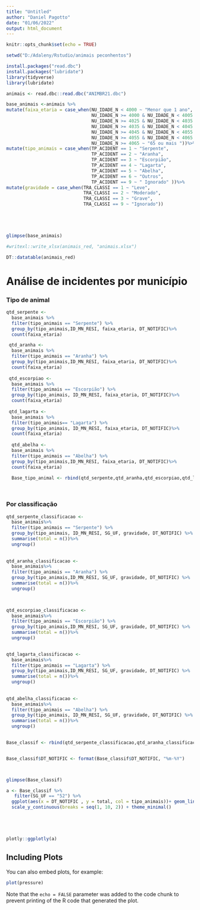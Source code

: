 ```yaml
---
title: "Untitled"
author: "Daniel Pagotto"
date: "01/06/2022"
output: html_document
---
```


```r
knitr::opts_chunk$set(echo = TRUE)

setwd("D:/Adaleny/Rstudio/animais peconhentos")

```


```r

install.packages("read.dbc")
install.packages("lubridate")
library(tidyverse)
library(lubridate)

animais <- read.dbc::read.dbc("ANIMBR21.dbc")

base_animais <-animais %>%  
mutate(faixa_etaria = case_when(NU_IDADE_N < 4000 ~ "Menor que 1 ano",
                                NU_IDADE_N >= 4000 & NU_IDADE_N < 4005 ~ "Entre 1 e 4 anos",                                   NU_IDADE_N >= 4005 & NU_IDADE_N < 4015 ~ "Entre 5 e 14 anos",                                   NU_IDADE_N >= 4015 & NU_IDADE_N < 4025 ~ "Entre 15 e 24 anos", 
                                NU_IDADE_N >= 4025 & NU_IDADE_N < 4035 ~ "Entre 25 e 34 anos", 
                                NU_IDADE_N >= 4035 & NU_IDADE_N < 4045 ~ "Entre 35 e 44 anos", 
                                NU_IDADE_N >= 4045 & NU_IDADE_N < 4055 ~ "Entre 45 e 54 anos", 
                                NU_IDADE_N >= 4055 & NU_IDADE_N < 4065 ~ "Entre 55 e 64 anos", 
                                NU_IDADE_N >= 4065 ~ "65 ou mais "))%>%
mutate(tipo_animais = case_when(TP_ACIDENT == 1 ~ "Serpente",
                                TP_ACIDENT == 2 ~ "Aranha", 
                                TP_ACIDENT == 3 ~ "Escorpião",
                                TP_ACIDENT == 4 ~ "Lagarta", 
                                TP_ACIDENT == 5 ~ "Abelha", 
                                TP_ACIDENT == 6 ~ "Outros",
                                TP_ACIDENT == 9 ~ " Ignorado" ))%>%
mutate(gravidade = case_when(TRA_CLASSI == 1 ~ "Leve", 
                             TRA_CLASSI == 2 ~ "Moderado", 
                             TRA_CLASSI == 3 ~ "Grave", 
                             TRA_CLASSI == 9 ~ "Ignorado"))





glimpse(base_animais)

#writexl::write_xlsx(animais_red, "animais.xlsx")

DT::datatable(animais_red)

```
# **Análise de incidentes por município**

### Tipo de animal 

```r


qtd_serpente <- 
  base_animais %>% 
  filter(tipo_animais == "Serpente") %>% 
  group_by(tipo_animais,ID_MN_RESI, faixa_etaria, DT_NOTIFIC)%>%
  count(faixa_etaria)

 qtd_aranha <- 
  base_animais %>% 
  filter(tipo_animais == "Aranha") %>% 
  group_by(tipo_animais,ID_MN_RESI, faixa_etaria, DT_NOTIFIC)%>%
  count(faixa_etaria)
 
 qtd_escorpiao <- 
  base_animais %>% 
  filter(tipo_animais == "Escorpião") %>% 
  group_by(tipo_animais, ID_MN_RESI, faixa_etaria, DT_NOTIFIC)%>%
  count(faixa_etaria)
 
 qtd_lagarta <- 
  base_animais %>% 
  filter(tipo_animais== "Lagarta") %>% 
  group_by(tipo_animais, ID_MN_RESI, faixa_etaria, DT_NOTIFIC)%>%
  count(faixa_etaria)
 
  qtd_abelha <- 
  base_animais %>% 
  filter(tipo_animais == "Abelha") %>% 
  group_by(tipo_animais,ID_MN_RESI, faixa_etaria, DT_NOTIFIC)%>%
  count(faixa_etaria)

  Base_tipo_animal <- rbind(qtd_serpente,qtd_aranha,qtd_escorpiao,qtd_lagarta,qtd_abelha)
  
  
```


### Por classificação 

```r
qtd_serpente_classificacao <- 
  base_animais%>% 
  filter(tipo_animais == "Serpente") %>%
  group_by(tipo_animais, ID_MN_RESI, SG_UF, gravidade, DT_NOTIFIC) %>%
  summarise(total = n())%>%
  ungroup()
  
  
qtd_aranha_classificacao <- 
  base_animais%>% 
  filter(tipo_animais == "Aranha") %>% 
  group_by(tipo_animais,ID_MN_RESI, SG_UF, gravidade, DT_NOTIFIC) %>%
  summarise(total = n())%>%
  ungroup()
  


qtd_escorpiao_classificacao <- 
  base_animais%>% 
  filter(tipo_animais == "Escorpião") %>% 
  group_by(tipo_animais,ID_MN_RESI, SG_UF, gravidade, DT_NOTIFIC) %>%
  summarise(total = n())%>%
  ungroup()
  

qtd_lagarta_classificacao <- 
  base_animais%>% 
  filter(tipo_animais == "Lagarta") %>% 
  group_by(tipo_animais,ID_MN_RESI, SG_UF, gravidade, DT_NOTIFIC) %>% 
  summarise(total = n())%>%
  ungroup()
  
  
qtd_abelha_classificacao <- 
  base_animais%>% 
  filter(tipo_animais == "Abelha") %>% 
  group_by(tipo_animais, ID_MN_RESI, SG_UF, gravidade, DT_NOTIFIC) %>%
  summarise(total = n())%>%
  ungroup()
  

Base_classif <- rbind(qtd_serpente_classificacao,qtd_aranha_classificacao,qtd_escorpiao_classificacao,qtd_lagarta_classificacao,qtd_abelha_classificacao)


Base_classif$DT_NOTIFIC <- format(Base_classif$DT_NOTIFIC, "%m-%Y")



glimpse(Base_classif)

a <- Base_classif %>%
   filter(SG_UF == "52") %>% 
  ggplot(aes(x = DT_NOTIFIC , y = total, col = tipo_animais))+ geom_line() +
  scale_y_continuous(breaks = seq(1, 10, 2)) + theme_minimal()





plotly::ggplotly(a) 


```




## Including Plots

You can also embed plots, for example:

```r
plot(pressure)
```

Note that the `echo = FALSE` parameter was added to the code chunk to prevent printing of the R code that generated the plot.
